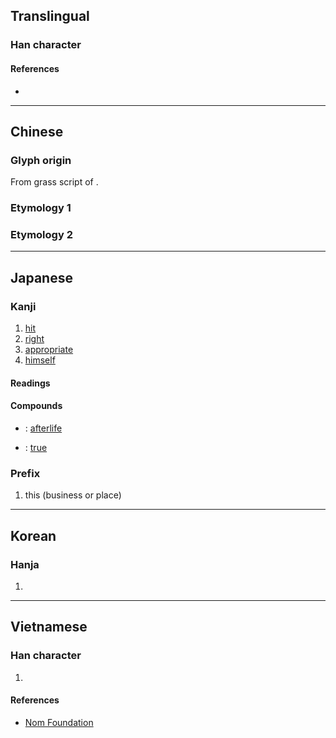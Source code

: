 {{character info/new}}
{{character info/new|0x2f874}}
{{also|噹|當}}
==Translingual==
{{stroke order|strokes=6}}
{{stroke order|type=animate}}
{{ja-forms|当|当|[[當]]}} <!-- Example of character that is simplified in the same way in both mainland China and Japan -->

===Han character===
<!-- 58 -->
{{Han char|rn=42|rad=小|as=03|sn=6|four=|canj=FSM|ids=⿱[[小|⺌]][[彐]]}}

====References====
* {{Han ref|kx=0297.061|dkj=09913|dj=0591.090|hdz=10562.120|uh=5F53|ud=24403}}

----

==Chinese==

===Glyph origin===
From grass script of {{l|zh|當}}.

===Etymology 1===
{{zh-see|當}}

===Etymology 2===
{{zh-see|噹}}

----

==Japanese==
{{ja-kanji forms|当|當}}

===Kanji===
{{ja-kanji|grade=2|rs=小03|kyu=當}}

# [[hit]]
# [[right]]
# [[appropriate]]
# [[himself]]

====Readings====
{{ja-readings
|goon=とう<たう
|kanon=とう<たう
|kun=あ-たる, あ-てる
}}

====Compounds====
{{der-top|Compounds}}
* {{ja-r|当来|とうらい}}: [[afterlife]]
* {{ja-r|本当|ほんとう}}: [[true]]
{{der-bottom}}

===Prefix===
{{ja-pos|とう|prefix}}

# this (business or place)

----

==Korean==

===Hanja===
{{ko-hanja|hangeul=당|eumhun=|rv=dang|mr=tang|y=tang}}

# {{defn|lang=ko|sort=小03}}

----

==Vietnamese==

===Han character===
{{vi-hantu|[[đáng]], [[đương]]|rs=小03}}

# {{defn|lang=vi|sort=小03}}

====References====
* [http://nomfoundation.org/common/nom_details.php?codepoint=5f53 Nom Foundation]